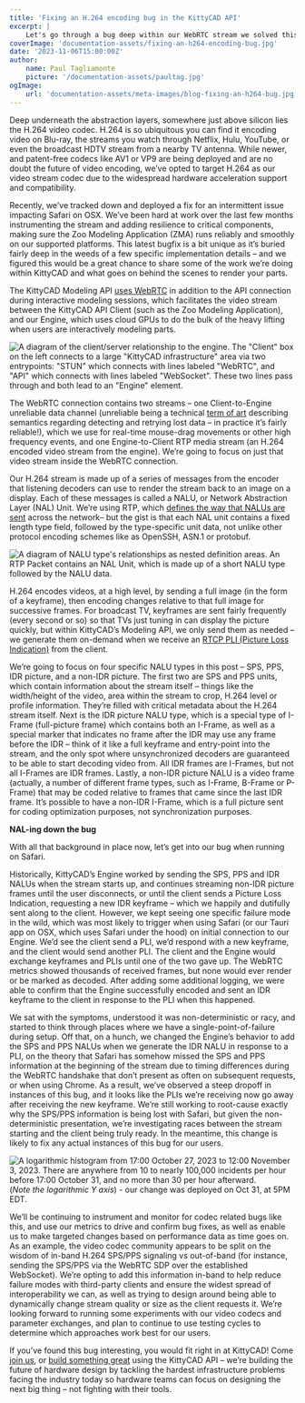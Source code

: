 ```yaml
---
title: 'Fixing an H.264 encoding bug in the KittyCAD API'
excerpt: |
    Let's go through a bug deep within our WebRTC stream we solved this week!
coverImage: 'documentation-assets/fixing-an-h264-encoding-bug.jpg'
date: '2023-11-06T15:00:00Z'
author:
    name: Paul Tagliamonte
    picture: '/documentation-assets/paultag.jpg'
ogImage:
    url: 'documentation-assets/meta-images/blog-fixing-an-h264-bug.jpg'
---
```


Deep underneath the abstraction layers, somewhere just above silicon lies the
H.264 video codec. H.264 is so ubiquitous you can find it encoding video on
Blu-ray, the streams you watch through Netflix, Hulu, YouTube, or even the
broadcast HDTV stream from a nearby TV antenna. While newer, and patent-free
codecs like AV1 or VP9 are being deployed and are no doubt the future of video
encoding, we’ve opted to target H.264 as our video stream codec due to the
widespread hardware acceleration support and compatibility.

Recently, we’ve tracked down and deployed a fix for an intermittent issue
impacting Safari on OSX. We’ve been hard at work over the last few months
instrumenting the stream and adding resilience to critical components, making
sure the Zoo Modeling Application (ZMA) runs reliably and smoothly on our
supported platforms. This latest bugfix is a bit unique as it’s buried fairly
deep in the weeds of a few specific implementation details – and we figured
this would be a great chance to share some of the work we’re doing within
KittyCAD and what goes on behind the scenes to render your parts.

The KittyCAD Modeling API [uses WebRTC](https://zoo.dev/blog/cad-webrtc) in
addition to the API connection during interactive modeling sessions, which
facilitates the video stream between the KittyCAD API Client (such as the
Zoo Modeling Application), and our Engine, which uses cloud GPUs to do the
bulk of the heavy lifting when users are interactively modeling parts.

![A diagram of the client/server relationship to the engine. The "Client" box on the left connects to a large "KittyCAD infrastructure" area via two entrypoints: "STUN" which connects with lines labeled "WebRTC", and "API" which connects with lines labeled "WebSocket". These two lines pass through and both lead to an "Engine" element.](/documentation-assets/h264/client-engine.png)

The WebRTC connection contains two streams – one Client-to-Engine unreliable
data channel (unreliable being a technical
[term of art](https://datatracker.ietf.org/doc/html/rfc8831#section-3.1)
describing semantics regarding detecting and retrying lost data – in practice
it’s fairly reliable!), which we use for real-time mouse-drag movements or
other high frequency events, and one Engine-to-Client RTP media stream (an
H.264 encoded video stream from the engine). We’re going to focus on just that
video stream inside the WebRTC connection.

Our H.264 stream is made up of a series of messages from the encoder that
listening decoders can use to render the stream back to an image on a display.
Each of these messages is called a NALU, or Network Abstraction Layer (NAL)
Unit. We’re using RTP, which 
[defines the way that NALUs are sent](https://datatracker.ietf.org/doc/html/rfc6184)
across the
network– but the gist is that each NAL unit contains a fixed length type field,
followed by the type-specific unit data, not unlike other protocol encoding
schemes like as OpenSSH, ASN.1 or protobuf.

![A diagram of NALU type's relationships as nested definition areas. An RTP Packet contains an NAL Unit, which is made up of a short NALU type followed by the NALU data.](/documentation-assets/h264/nalu.png)

H.264 encodes videos, at a high level, by sending a full image (in the form of
a keyframe), then encoding changes relative to that full image for successive
frames. For broadcast TV, keyframes are sent fairly frequently (every second or
so) so that TVs just tuning in can display the picture quickly, but within
KittyCAD’s Modeling API, we only send them as needed – we generate them
on-demand when we receive an 
[RTCP PLI (Picture Loss Indication)](https://datatracker.ietf.org/doc/html/rfc4585#section-6.3.1)
from the
client.

We’re going to focus on four specific NALU types in this post – SPS, PPS, IDR
picture, and a non-IDR picture. The first two are SPS and PPS units, which
contain information about the stream itself – things like the width/height of
the video, area within the stream to crop, H.264 level or profile information.
They’re filled with critical metadata about the H.264 stream itself. Next is
the IDR picture NALU type, which is a special type of I-Frame (full-picture
frame) which contains both an I-Frame, as well as a special marker that
indicates no frame after the IDR may use any frame before the IDR – think of it
like a full keyframe and entry-point into the stream, and the only spot where
unsynchronized decoders are guaranteed to be able to start decoding video from.
All IDR frames are I-Frames, but not all I-Frames are IDR frames. Lastly, a
non-IDR picture NALU is a video frame (actually, a number of different frame
types, such as I-Frame, B-Frame or P-Frame) that may be coded relative to
frames that came since the last IDR frame. It’s possible to have a non-IDR
I-Frame, which is a full picture sent for coding optimization purposes, not
synchronization purposes.

**NAL-ing down the bug**

With all that background in place now, let’s get into our bug when running on Safari.

Historically, KittyCAD’s Engine worked by sending the SPS, PPS and IDR NALUs
when the stream starts up, and continues streaming non-IDR picture frames until
the user disconnects, or until the client sends a Picture Loss Indication,
requesting a new IDR keyframe – which we happily and dutifully sent along to
the client. However, we kept seeing one specific failure mode in the wild,
which was most likely to trigger when using Safari (or our Tauri app on OSX,
which uses Safari under the hood) on initial connection to our Engine. We’d see
the client send a PLI, we’d respond with a new keyframe, and the client would
send another PLI. The client and the Engine would exchange keyframes and PLIs
until one of the two gave up. The WebRTC metrics showed thousands of received
frames, but none would ever render or be marked as decoded. After adding some
additional logging, we were able to confirm that the Engine successfully
encoded and sent an IDR keyframe to the client in response to the PLI when this
happened.

We sat with the symptoms, understood it was non-deterministic or racy, and
started to think through places where we have a single-point-of-failure during
setup. Off that, on a hunch, we changed the Engine’s behavior to add the SPS
and PPS NALUs when we generate the IDR NALU in response to a PLI, on the theory
that Safari has somehow missed the SPS and PPS information at the beginning of
the stream due to timing differences during the WebRTC handshake that don’t
present as often on subsequent requests, or when using Chrome. As a result,
we’ve observed a steep dropoff in instances of this bug, and it looks like the
PLIs we’re receiving now go away after receiving the new keyframe. We’re still
working to root-cause exactly why the SPS/PPS information is being lost with
Safari, but given the non-deterministic presentation, we’re investigating races
between the stream starting and the client being truly ready. In the meantime,
this change is likely to fix any actual instances of this bug for our users.


![A logarithmic histogram from 17:00 October 27, 2023 to 12:00 November 3, 2023. There are anywhere from 10 to nearly 100,000 incidents per hour before 17:00 October 31, and no more than 30 per hour afterward.](/documentation-assets/h264/pli-count.png)
(*Note the logarithmic Y axis*) - our change was deployed on Oct 31, at 5PM EDT.

We’ll be continuing to instrument and monitor for codec related bugs like this,
and use our metrics to drive and confirm bug fixes, as well as enable us to
make targeted changes based on performance data as time goes on. As an example,
the video codec community appears to be split on the wisdom of in-band H.264
SPS/PPS signaling vs out-of-band (for instance, sending the SPS/PPS via the
WebRTC SDP over the established WebSocket). We’re opting to add this
information in-band to help reduce failure modes with third-party clients and
ensure the widest spread of interoperability we can, as well as trying to
design around being able to dynamically change stream quality or size as the
client requests it. We’re looking forward to running some experiments with our
video codecs and parameter exchanges, and plan to continue to use testing
cycles to determine which approaches work best for our users.

If you’ve found this bug interesting, you would fit right in at KittyCAD! Come
[join us](https://zoo.dev/careers), or
[build something great](https://zoo.dev/build-with-us) using the
KittyCAD API – we’re building the future of hardware design by tackling the
hardest infrastructure problems facing the industry today so hardware teams can
focus on designing the next big thing – not fighting with their tools.
